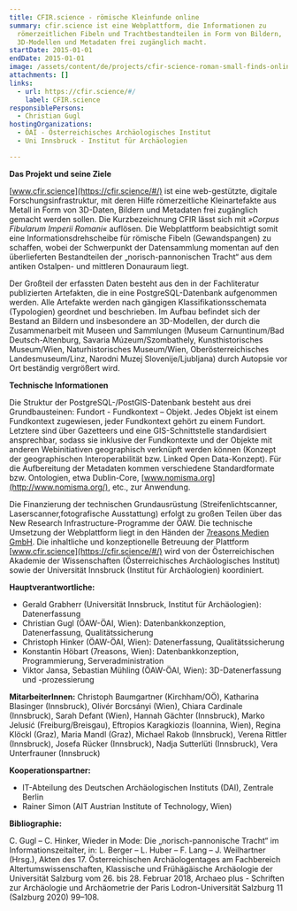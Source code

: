 ```yaml
---
title: CFIR.science - römische Kleinfunde online
summary: cfir.science ist eine Webplattform, die Informationen zu
  römerzeitlichen Fibeln und Trachtbestandteilen in Form von Bildern,
  3D-Modellen und Metadaten frei zugänglich macht.
startDate: 2015-01-01
endDate: 2015-01-01
image: /assets/content/de/projects/cfir-science-roman-small-finds-online/npt_fluegelfibel.jpg
attachments: []
links:
  - url: https://cfir.science/#/
    label: CFIR.science
responsiblePersons:
  - Christian Gugl
hostingOrganizations:
  - ÖAI - Österreichisches Archäologisches Institut
  - Uni Innsbruck - Institut für Archäologien

---
```

**Das Projekt und seine Ziele**

[www.cfir.science](https://cfir.science/#/) ist eine web-gestützte, digitale Forschungsinfrastruktur, mit deren Hilfe römerzeitliche Kleinartefakte aus Metall in Form von 3D-Daten, Bildern und Metadaten frei zugänglich gemacht werden sollen. Die Kurzbezeichnung CFIR lässt sich mit _»Corpus Fibularum Imperii Romani«_ auflösen. Die Webplattform beabsichtigt somit eine Informationsdrehscheibe für römische Fibeln (Gewandspangen) zu schaffen, wobei der Schwerpunkt der Datensammlung momentan auf den überlieferten Bestandteilen der „norisch-pannonischen Tracht“ aus dem antiken Ostalpen- und mittleren Donauraum liegt.

Der Großteil der erfassten Daten besteht aus den in der Fachliteratur publizierten Artefakten, die in eine PostgreSQL-Datenbank aufgenommen werden. Alle Artefakte werden nach gängigen Klassifikationsschemata (Typologien) geordnet und beschrieben. Im Aufbau befindet sich der Bestand an Bildern und insbesondere an 3D-Modellen, der durch die Zusammenarbeit mit Museen und Sammlungen (Museum Carnuntinum/Bad Deutsch-Altenburg, Savaria Múzeum/Szombathely, Kunsthistorisches Museum/Wien, Naturhistorisches Museum/Wien, Oberösterreichisches Landesmuseum/Linz, Narodni Muzej Slovenije/Ljubljana) durch Autopsie vor Ort beständig vergrößert wird.

**Technische Informationen**

Die Struktur der PostgreSQL-/PostGIS-Datenbank besteht aus drei Grundbausteinen: Fundort - Fundkontext – Objekt. Jedes Objekt ist einem Fundkontext zugewiesen, jeder Fundkontext gehört zu einem Fundort. Letztere sind über Gazetteers und eine GIS-Schnittstelle standardisiert ansprechbar, sodass sie inklusive der Fundkontexte und der Objekte mit anderen Webinitiativen geographisch verknüpft werden können (Konzept der geographischen Interoperabilität bzw. Linked Open Data-Konzept). Für die Aufbereitung der Metadaten kommen verschiedene Standardformate bzw. Ontologien, etwa Dublin-Core, [www.nomisma.org](http://www.nomisma.org/), etc., zur Anwendung.

Die Finanzierung der technischen Grundausrüstung (Streifenlichtscanner, Laserscanner,fotografische Ausstattung) erfolgt zu großen Teilen über das New Research Infrastructure-Programme der ÖAW. Die technische Umsetzung der Webplattform liegt in den Händen der [7reasons Medien GmbH](https://www.7reasons.net/). Die inhaltliche und konzeptionelle Betreuung der Plattform [www.cfir.science](https://cfir.science/#/) wird von der Österreichischen Akademie der Wissenschaften (Österreichisches Archäologisches Institut) sowie der Universität Innsbruck (Institut für Archäologien) koordiniert.

**Hauptverantwortliche:**

*   Gerald Grabherr (Universität Innsbruck, Institut für Archäologien): Datenerfassung
*   Christian Gugl (ÖAW-ÖAI, Wien): Datenbankkonzeption, Datenerfassung, Qualitätssicherung
*   Christoph Hinker (ÖAW-ÖAI, Wien): Datenerfassung, Qualitätssicherung
*   Konstantin Höbart (7reasons, Wien): Datenbankkonzeption, Programmierung, Serveradministration
*   Viktor Jansa, Sebastian Mühling (ÖAW-ÖAI, Wien): 3D-Datenerfassung und -prozessierung

**MitarbeiterInnen:** Christoph Baumgartner (Kirchham/OÖ), Katharina Blasinger (Innsbruck), Olivér Borcsányi (Wien), Chiara Cardinale (Innsbruck), Sarah Defant (Wien), Hannah Gächter (Innsbruck), Marko Jelusić (Freiburg/Breisgau), Eftropios Karagkiozis (Ioannina, Wien), Regina Klöckl (Graz), Maria Mandl (Graz), Michael Rakob (Innsbruck), Verena Rittler (Innsbruck), Josefa Rücker (Innsbruck), Nadja Sutterlüti (Innsbruck), Vera Unterfrauner (Innsbruck)

**Kooperationspartner:**

*   IT-Abteilung des Deutschen Archäologischen Instituts (DAI), Zentrale Berlin
*   Rainer Simon (AIT Austrian Institute of Technology, Wien)

**Bibliographie:**

C. Gugl – C. Hinker, Wieder in Mode: Die „norisch-pannonische Tracht“ im Informationszeitalter, in: L. Berger – L. Huber – F. Lang – J. Weilhartner (Hrsg.), Akten des 17. Österreichischen Archäologentages am Fachbereich Altertumswissenschaften, Klassische und Frühägäische Archäologie der Universität Salzburg vom 26. bis 28. Februar 2018, Archaeo plus - Schriften zur Archäologie und Archäometrie der Paris Lodron-Universität Salzburg 11 (Salzburg 2020) 99–108.